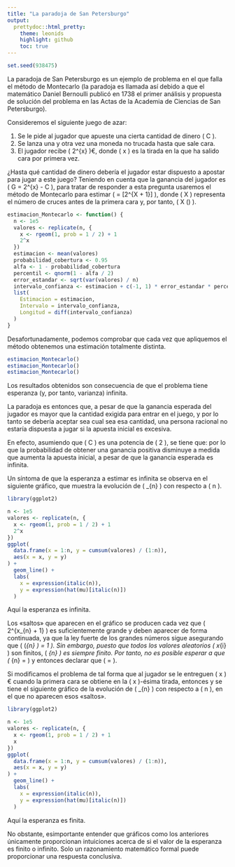 ```yaml
---
title: "La paradoja de San Petersburgo"
output: 
  prettydoc::html_pretty:
    theme: leonids
    highlight: github
    toc: true
---
```


```r
set.seed(938475)
```

La paradoja de San Petersburgo es un ejemplo de problema en el que falla el método de Montecarlo (la paradoja es llamada así debido a que el matemático Daniel Bernoulli publicó en 1738 el primer análisis y propuesta de solución del problema en las Actas de la Academia de Ciencias de San Petersburgo).

Consideremos el siguiente juego de azar:

1. Se le pide al jugador que apueste una cierta cantidad de dinero \( C \).
2. Se lanza una y otra vez una moneda no trucada hasta que sale cara.
3. El jugador recibe \( 2^{x} \)€, donde \( x \) es la tirada en la que ha salido cara por primera vez.

¿Hasta qué cantidad de dinero debería el jugador estar dispuesto a apostar para jugar a este juego? Teniendo en cuenta que la ganancia del jugador es \( G = 2^{x} - C \), para tratar de responder a esta pregunta usaremos el método de Montecarlo para estimar \( \mu = \mathbb{E}[2^{X + 1}] \), donde \( X \) representa el número de cruces antes de la primera cara y, por tanto, \( X \sim \mathrm{Geom}\bigl(\frac{1}{2}\bigr) \).

```r
estimacion_Montecarlo <- function() {
  n <- 1e5
  valores <- replicate(n, {
    x <- rgeom(1, prob = 1 / 2) + 1
    2^x
  })
  estimacion <- mean(valores)
  probabilidad_cobertura <- 0.95
  alfa <- 1 - probabilidad_cobertura
  percentil <- qnorm(1 - alfa / 2)
  error_estandar <- sqrt(var(valores) / n)
  intervalo_confianza <- estimacion + c(-1, 1) * error_estandar * percentil
  list(
    Estimacion = estimacion,
    Intervalo = intervalo_confianza,
    Longitud = diff(intervalo_confianza)
  )
}
```

Desafortunadamente, podemos comprobar que cada vez que apliquemos el método obtenemos una estimación totalmente distinta.

```r
estimacion_Montecarlo()
estimacion_Montecarlo()
estimacion_Montecarlo()
```

Los resultados obtenidos son consecuencia de que el problema tiene esperanza (y, por tanto, varianza) infinita.
\begin{equation*}
  \mu
  = \mathbb{E}[2^{X + 1}]
  = \sum_{x = 0}^{\infty} 2^{x + 1} \mathbb{P}(X = x)
  = \sum_{x = 0}^{\infty} 2^{x + 1} 2^{-(x + 1)}
  = \infty
\end{equation*}

La paradoja es entonces que, a pesar de que la ganancia esperada del jugador es mayor que la cantidad exigida para entrar en el juego, y por lo tanto se debería aceptar sea cual sea esa cantidad, una persona racional no estaría dispuesta a jugar si la apuesta inicial es excesiva.

En efecto, asumiendo que \( C \) es una potencia de \( 2 \), se tiene que:
\begin{equation*}
  \mathbb{P}(G > 0)
  = \mathbb{P}(X \geq \log_{2} C)
  = \sum_{x = \log_{2} C}^{\infty} \mathbb{P}(X = x)
  = \sum_{x = \log_{2} C}^{\infty} 2^{-(x + 1)}
  = \frac{1}{C}
\end{equation*}
por lo que la probabilidad de obtener una ganancia positiva disminuye a medida que aumenta la apuesta inicial, a pesar de que la ganancia esperada es infinita.

Un síntoma de que la esperanza a estimar es infinita se observa en el siguiente gráfico, que muestra la evolución de \( \hat{\mu}_{n} \) con respecto a \( n \).

```r
library(ggplot2)

n <- 1e5
valores <- replicate(n, {
  x <- rgeom(1, prob = 1 / 2) + 1
  2^x
})
ggplot(
  data.frame(x = 1:n, y = cumsum(valores) / (1:n)),
  aes(x = x, y = y)
) +
  geom_line() +
  labs(
    x = expression(italic(n)),
    y = expression(hat(mu)[italic(n)])
  )
```

Aquí la esperanza es infinita.


Los «saltos» que aparecen en el gráfico se producen cada vez que \( 2^{x_{n} + 1} \) es suficientemente grande y deben aparecer de forma continuada, ya que la ley fuerte de los grandes números sigue asegurando que \( \mathbb{P}(\hat{\mu}_{n} \rightarrow \infty) = 1 \). Sin embargo, puesto que todos los valores aleatorios \( x_{i} \) son finitos, \( \hat{\mu}_{n} \) es siempre finito. Por tanto, no es posible esperar a que \( \hat{\mu}_{n} = \infty \) y entonces declarar que \( \mu = \infty \).

Si modificamos el problema de tal forma que al jugador se le entreguen \( x \)€ cuando la primera cara se obtiene en la \( x \)-ésima tirada, entonces
\begin{equation*}
  \mu
  = \mathbb{E}[X + 1]
  = \sum_{x = 0}^{\infty} (x + 1) \mathbb{P}(X = x)
  = \sum_{x = 0}^{\infty} (x + 1) 2^{-(x + 1)}
  = 2
\end{equation*}
y se tiene el siguiente gráfico de la evolución de \( \hat{\mu}_{n} \) con respecto a \( n \), en el que no aparecen esos «saltos».

```r
library(ggplot2)

n <- 1e5
valores <- replicate(n, {
  x <- rgeom(1, prob = 1 / 2) + 1
  x
})
ggplot(
  data.frame(x = 1:n, y = cumsum(valores) / (1:n)),
  aes(x = x, y = y)
) +
  geom_line() +
  labs(
    x = expression(italic(n)),
    y = expression(hat(mu)[italic(n)])
  )
```


Aquí la esperanza es finita.



No obstante, esimportante entender que gráficos como los anteriores únicamente proporcionan intuiciones acerca de si el valor de la esperanza es finito o infinito. Solo un razonamiento matemático formal puede proporcionar una respuesta conclusiva.
